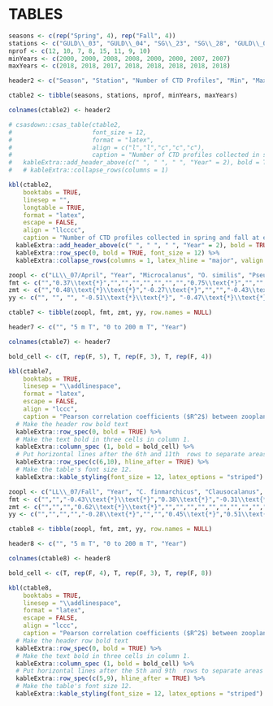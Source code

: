 # TABLES {#sec:tables}

\begin{landscapepage}

```r

#array stretch increases row height
cat("\\renewcommand{\\arraystretch}{2}   \n")

# Load the CTD data acquired at the four monitoring stations.
load("data/monitoringSitesAllCtd.RData")
load("data/monitoringSitesAllCtdPrograms.RData")

# Load the CTD data acquired at the four monitoring stations (only used to 
# produce the CTD table to identify casts for analysis.
# load("data/monitoringSitesCtdForAnalysis.RData")
# load("data/monitoringSitesCtdForAnalysisPrograms.RData")

# Data sets.
dsets <- c("guld03_ctd", "guld04_ctd", "sg23_ctd", "sg28_ctd")

# Modify the station name metadata attribute to be the appropriate Gully
# monitoring station name in each ctd object of each data set.
for (j in 1:4) {
  ds <- dsets[j]
  dset <- eval(parse(text=paste0(ds)))
  nctds <- length(dset)
  bits <- unlist(str_split(ds, "_"))
  sName <- bits[1]
  # Note that underscore characters in latex output must be escaped.
  if (sName == "guld03") stn <- "GULD\\_03"
  else if (sName == "guld04") stn <- "GULD\\_04"
  else if (sName == "sg23") stn <- "SG\\_23"
  else if (sName == "sg28") stn <- "SG\\_28"
  for (z in 1:nctds) {
    dset[[z]]@metadata$stationName <- stn
  }
  eval(parse(text=paste0(ds, " <- dset")))
}

# Combine the four lists of ctd objects into a new list so that the table that
# will to be produced will have all of the data listed by cruise in
# chronological order.
gullyCTD <- c(guld03_ctd, guld04_ctd, sg23_ctd, sg28_ctd)
gullyCTDprograms <- c(guld03_programs, guld04_programs, sg23_programs, sg28_programs)

# Get all of the start times for all Gully CTD objects.
startTime <- as.character(as.POSIXct(unlist(lapply(gullyCTD, function(k) k[['startTime']])),
                                     origin = '1970-01-01',
                                     tz = 'UTC'))

# Get the sorted indices of the list so that the list can be sorted in
# chronological order.
ix <- order(startTime)

# Put the CTD objects into chronological order.
gullyCTD <- gullyCTD[ix]
gullyCTDprograms <- gullyCTDprograms[ix]

# Get the metadata required to build the table for the report.
cruiseNumber <- unlist(lapply(gullyCTD, function(k) k@metadata$cruiseNumber))
stationName <- unlist(lapply(gullyCTD, function(k) k@metadata$stationName))
Event <- unlist(lapply(gullyCTD, function(k) k@metadata$eventNumber))
Survey <- unlist(lapply(gullyCTDprograms, function(k) k))
Longitude <- unlist(lapply(gullyCTD, function(k) k[['longitude']][1]))
Latitude <- unlist(lapply(gullyCTD, function(k) k[['latitude']][1]))
Maximum_Depth <- unlist(lapply(gullyCTD, function(k) k[['depthMax']]))
Start_Date_Time <- startTime[ix]

# Replace the cruise number 99054 with HUD1999054.
cruiseNumber[1] = "HUD1999054"

# Remove data for NED2005004
rx1 <- which(cruiseNumber == "NED2005004")

# Remove data for HUD2007045, Event 130.
rx2 <- which((cruiseNumber == "HUD2007045") & (Event == "130"))

# Remove data for TEL2010900
rx3 <- which(cruiseNumber == "TEL2010900")

# Combine list of rows to remove
dx <- c(rx1,rx2,rx3)

# Remove rows from arrays
cruiseNumber <- cruiseNumber[-dx]
stationName <- stationName[-dx]
Event <- Event[-dx]
Survey <- Survey[-dx]
Longitude <- Longitude[-dx]
Latitude <- Latitude[-dx]
Maximum_Depth <- Maximum_Depth[-dx]
Start_Date_Time <- Start_Date_Time[-dx]

# Replace remaining "Non-AZMP" with "Greenan et al. (2014)"
sx <- which(Survey == "Non-AZMP")
Survey[sx] <- "Greenan et al. (2014)"

# Get the name of the month  when the profile occurred.  Change the output to a
# character array from "ordered" "factor".
mon <- month(Start_Date_Time, label = TRUE, abbr = FALSE)
mon <- as.character(mon)

# Change the maximum depth from a number to a string without any decimals.
Maximum_Depth <- as.character(round(Maximum_Depth,0))

header1 <- c("Cruise", "Station", "Event", "Survey", "Month", "Longitude (DD)", 
            "Latitude (DD)", "Maximum Depth (m)", "Date/Start Time (UTC)")

ctable1 <- tibble(cruiseNumber, stationName, Event, Survey, mon, Longitude, Latitude, Maximum_Depth, Start_Date_Time)

colnames(ctable1) <- header1

kbl(ctable1, 
    booktab = TRUE,
    linesep = "",
    longtable = TRUE,
    format = "latex",
    escape = FALSE,
    align = "ccccccccc",
    caption = "Summary of CTD profiles collected at the four AZMP fixed stations in the Gully (SG\\_23, SG\\_28, GULD\\_03, and GULD\\_04) between 1999 to 2018. Survey, month of sampling, station coordinates in decimal degrees (DD), maximum depth of the CTD package, and the date of collection/start time in UTC is shown. Only profiles collected in April (37 profiles; representative of spring), September and October (45 profiles, representative of fall) are included in the analyses presented in this report.") %>%
  # Make the header row bold text
  kableExtra::row_spec(0, bold = TRUE) %>%
  # Repeat the header on multiple pages and make the font size 10.
  kableExtra::kable_styling(latex_options = "repeat_header", repeat_header_method = "replace", font_size = 11, full_width = FALSE) %>%
  # Alternate the rows with different colors to make it easier to read.
  kableExtra::kable_styling(latex_options = c("striped")) %>%
  kableExtra::column_spec(1, width = "6em") %>%
  kableExtra::column_spec(2, width = "5em") %>%
  kableExtra::column_spec(3, width = "3em") %>%
  kableExtra::column_spec(4, width = "6em") %>%
  kableExtra::column_spec(5, width = "5em") %>%
  kableExtra::column_spec(6, width = "5em") %>%
  kableExtra::column_spec(7, width = "5em") %>%
  kableExtra::column_spec(8, width = "5em") %>%
  kableExtra::column_spec(9, width = "9em")

```
\end{landscapepage}

\clearpage


```r

seasons <- c(rep("Spring", 4), rep("Fall", 4))
stations <- c("GULD\\_03", "GULD\\_04", "SG\\_23", "SG\\_28", "GULD\\_03", "GULD\\_04", "SG\\_23", "SG\\_28")
nprof <- c(12, 10, 7, 8, 15, 11, 9, 10)
minYears <- c(2000, 2000, 2008, 2008, 2000, 2000, 2007, 2007)
maxYears <- c(2018, 2018, 2017, 2018, 2018, 2018, 2018, 2018)

header2 <- c("Season", "Station", "Number of CTD Profiles", "Min", "Max")

ctable2 <- tibble(seasons, stations, nprof, minYears, maxYears)

colnames(ctable2) <- header2

# csasdown::csas_table(ctable2,
#                      font_size = 12,
#                      format = "latex",
#                      align = c("l","l","c","c","c"),
#                      caption = "Number of CTD profiles collected in spring and fall at each of the four AZMP fixed stations in the Gully MPA. The range in year of collection is also shown for each station and season.") %>% 
#   kableExtra::add_header_above(c(" ", " ", " ", "Year" = 2), bold = TRUE)
#   # kableExtra::collapse_rows(columns = 1)

kbl(ctable2, 
    booktabs = TRUE,
    linesep = "",
    longtable = TRUE,
    format = "latex",
    escape = FALSE,
    align = "llcccc",
    caption = "Number of CTD profiles collected in spring and fall at each of the four AZMP fixed stations in the Gully MPA. The range in year of collection is also shown for each station and season.") %>% 
  kableExtra::add_header_above(c(" ", " ", " ", "Year" = 2), bold = TRUE, font_size = 12) %>%
  kableExtra::row_spec(0, bold = TRUE, font_size = 12) %>%
  kableExtra::collapse_rows(columns = 1, latex_hline = "major", valign = "middle")

```

\clearpage


\begin{landscapepage}

```r

stations <- c(rep("GULD\\_03", 11), rep("SG\\_28", 13), rep("SG\\_23", 13), rep("GULD\\_04", 14))
# stations <- c(rep("GULD_03", 11), rep("SG_28", 13), rep("SG_23", 13), rep("GULD_04", 14))
approxDepth <- c(rep("$\\sim$ 445 m", 11), rep("$\\sim$ 804 m", 13), rep("$\\sim$ 1102 m", 13), rep("$\\sim$ 1914 m", 14))
nominalDepth <- c(c("BTM", "250", "100", "80", "60", "50", "40", "30", "20", "10", "1"), rep(c("BTM", "750", "500", "250", "100", "80", "60", "50", "40", "30", "20", "10", "1"), 2), c("BTM", "1500", "750", "500", "250", "100", "80", "60", "50", "40", "30", "20", "10", "1"))

# Get the number of rows in the table.
nx <- length(nominalDepth)

# Coerce the nominalDepth array to numeric so it is easier to find the indices 
# for the depths where the different parameters were sampled.
ndepth <- as.numeric(nominalDepth)

# Create arrays for the parameter columns to indicate where samples were taken
chl <- rep("", nx)
ix1 <- which(ndepth <= 100)
chl[ix1] <- "XX"
nuts <- rep("XX", nx)
sal <- rep("", nx)
ix2 <- which((nominalDepth == "BTM") | (nominalDepth == "250") | (nominalDepth == "10"))
sal[ix2] <- "X"
oxy <- sal
oxy[c(1,23,25,50)] <- "XX"

pco2 <- rep("", nx)
ix3 <- which(nominalDepth == "BTM")
pco2[ix3] <- "X"
ix4 <- stations == "GULD\\_04"
ix5 <- which(stations == "GULD\\_04")
g4nd <- nominalDepth[ix4]
ix6 <- which((g4nd == "1500") | (g4nd == "500") | (g4nd == "100") | (g4nd == "10") | (g4nd == "1"))
pco2[ix5[ix6]] <- "X"
tic <- pco2
poc <- rep("", nx)
ix7 <- which(nominalDepth == "1")
poc[ix7] <- "XX"
hplc <- rep("", nx)
hplc[ix7] <- "X"
abs <- hplc
cyto <- rep("XX", nx)
cyto[c(1,2,12,13,15,25,26,28,38,40,42,47)] <- ""

# Create the table header
header3 <- c("Station", "Station Depth", "Nominal Depth", "CHL", "NUTS", "SAL", "O2", "pCO2", "TIC/TA", "POC", "HPLC", "ABS", "CYTO")

# Create the table
ctable3 <- tibble(stations, approxDepth, nominalDepth, chl, nuts, sal, oxy, pco2, tic, poc, hplc, abs, cyto)

colnames(ctable3) <- header3

kbl(ctable3, 
    booktabs = TRUE,
    linesep = "",
    longtable = TRUE,
    format = "latex",
    escape = FALSE,
    align = "cccccccccccc",
    caption = "Summary of nominal depths of water sample collection and variables measured on the four AZMP fixed stations in the Gully MPA. Stations are organized from shallowest to deepest and include the approximate maximum depth based on station bathymetry extracted from GEBCO (2019). The ‘X’ and ‘XX’ indicate the nominal depth at which single (‘X’) and duplicate (‘XX’) samples are collected. ‘BTM’ indicates ‘near-bottom’. CHL = chlorophyll, NUTS = nutrients, SAL = salinity, O2 = dissolved oxygen, pCO2 =  partial pressure of CO2, TIC/TA = Total Inorganic Carbon and Total Alkalinity, POC = particulate organic carbon, HPLC = high performance liquid chromatography, ABS = phytoplankton absorption, and CYTO = flow cytometry for microbial plankton. \"$\\sim$\" represents approximately.") %>%
  kableExtra::collapse_rows(columns = 1:2, latex_hline = "major", valign = "middle") %>%
  # Make the header row bold text
  kableExtra::row_spec(0, bold = TRUE) %>%
  kableExtra::kable_styling(latex_options = "repeat_header", repeat_header_method = "replace")

```
\end{landscapepage}

\clearpage


\begin{landscapepage}

```r

years <- c(1999:2018)
years <- c(as.character(years), "No. of Tows:")
hl6s <- c("4,6","6","5","6","4","4,5","4","5","4","","4","4","4","","4","4,5","4","4","4","4,5","22")
sg28s <- c("","","","","","","","","","","4","","","","4","","4","","4","4","5")
guld4s <- c("","","","","","","","","4","","4","","","","4","","4","","4","4","6")
sg23s <- c("","","","","","","","","","","4","","","","","","4","","4","4","4")
guld3s <- c("","","","","","","","","4","","4","","","","","","4","4","4","4","6")
ll7s <- c("4","4","5","","4","4","4","4","4","4","4","4","4","","4","4","4","","4","4","17")
spring_tbl <- tibble(years,hl6s,sg28s,guld4s,sg23s,guld3s,ll7s, row.names = NULL)

hl6f <- c("11","10","10","10","10","10","10","10","10","10","10","11","9","9","9","9","10","9","11","9","20")
sg28f <- c("","","","","","","","","","10","","","","","9","9","","9","","9","5")
guld4f <- c("","","","","","","","","","","","","","","9","","9","","12","9","4")
sg23f <- c("","","","","","","","","","","","","","","9","9","9","9","12","9","6")
guld3f <- c("","","","","","","10","","10","10","","","","","9","9","9","9","12","9","9")
ll7f <- c("10","10","11","10","10","10","10","10","10","10","10","","10","","9","10","9","","12","9","17")
fall_tbl <- tibble(years,hl6f,sg28f,guld4f,sg23f,guld3f,ll7f, row.names = NULL)

ctable4 <- full_join(spring_tbl,fall_tbl)

header4 <- c("Year", "HL\\_06", "SG\\_28", "GULD\\_04", "SG\\_23", "GULD\\_03", "LL\\_07", "HL\\_06", "SG\\_28", "GULD\\_04", "SG\\_23", "GULD\\_03", "LL\\_07")

colnames(ctable4) <- header4

# csasdown::csas_table(ctable4,
#                      font_size = 11,
#                      format = "latex",
#                      align = rep("c", 13),
#                      caption = "Ring net samples collected at the four AZMP fixed stations in the Gully MPA and at core AZMP stations HL\\_06 and LL\\_07 in spring and fall between 1999 and 2018. The numbers represent the month of sample collection, where April-June represent spring and September-December represent fall. The total number of ring net tows collected at each station in each season is given below.") %>%
#   kableExtra::add_header_above(c(" " = 1, "Spring" = 6, "Fall" = 6), bold = TRUE, font_size = 12) %>%
#   kableExtra::row_spec(20, hline_after = TRUE) %>%
#   kableExtra::row_spec(21, bold = TRUE) %>%

kbl(ctable4, 
    booktabs = TRUE,
    linesep = "",
    format = "latex",
    escape = FALSE,
    align = "ccccccccccccc",
    caption = "Ring net samples collected at the four AZMP fixed stations in the Gully MPA and at core AZMP stations HL\\_06 and LL\\_07 in spring and fall between 1999 and 2018. The numbers represent the month of sample collection, where April-June represent spring and September-December represent fall. The total number of ring net tows collected at each station in each season is given below.") %>%
  # Make the header row bold text
  kableExtra::row_spec(0, bold = TRUE) %>%
  # Add a another header above the first.
  kableExtra::add_header_above(c(" " = 1, "Spring" = 6, "Fall" = 6), bold = TRUE, font_size = 11) %>%
  # Put a horizontal line afte the 20th row before the total row at the bottom of the table.
  kableExtra::row_spec(20, hline_after = TRUE) %>%
  # Bold the total row.
  kableExtra::row_spec(21, bold = TRUE) %>%
  # Alternate the rows with different colors to make it easier to read.
  kableExtra::kable_styling(latex_options = c("striped", "scale_down")) %>%
  # Add lines to the right of columns 1 and 5.
  kableExtra::column_spec (c(1,7), border_right = TRUE)

```
\end{landscapepage}

\clearpage


\begin{landscapepage}

```r

depths <- c("0 to 50", "50 to 100", "100 to 400", "400 to 750", "750 to near-bottom")
guld3s <- c("","0.550\\text{*}\\text{*}","0.806\\text{*}\\text{*}\\text{*}","0.611\\text{*}\\text{*}\\text{*}","")
sg28s <- c("0.598\\text{*}", "0.838\\text{*}\\text{*}", "0.790\\text{*}\\text{*}", "", "")
guld4s <- c("","0.694\\text{*}\\text{*}","0.835\\text{*}\\text{*}\\text{*}","0.532\\text{*}","")
sg23s <- c("","","0.638\\text{*}","","")
guld3f <- c("","","0.380\\text{*}","0.541\\text{*}\\text{*}","")
sg28f <- c("","","0.431\\text{*}","0.540\\text{*}","")
guld4f <- c("","","","0.641\\text{*}\\text{*}","")
sg23f <- c("","","0.533\\text{*}","","0.471\\text{*}")

ctable5 <- tibble(depths, guld3s, sg28s, guld4s, sg23s, guld3f, sg28f, guld4f, sg23f, row.names = NULL)

header5 <- c("Depth interval (m)", rep(c("GULD\\_03", "SG\\_28", "GULD\\_04", "SG\\_23"), 2))

colnames(ctable5) <- header5

kbl(ctable5, 
    booktabs = TRUE,
    linesep = "",
    format = "latex",
    escape = FALSE,
    align = "ccccccccc",
    caption = "Pearson correlation coefficients ($R^2$) and p-value significance resulting from linear regression models of the relationship between temperature and year measured at 5 depth intervals in spring and fall at each of the four AZMP fixed stations in the Gully MPA. Levels of significance are: * for p < 0.05, ** for p < 0.01 and *** for p < 0.001.") %>%
  # Make the header row bold text
  kableExtra::row_spec(0, bold = TRUE) %>%
  # Add a another header above the first.
  kableExtra::add_header_above(c(" " = 1, "Spring" = 4, "Fall" = 4), bold = TRUE, font_size = 12) %>%
  # Add lines to the right of columns 1 and 5.
  kableExtra::column_spec (c(1,5), border_right = TRUE)

```
\end{landscapepage}

\clearpage


\begin{landscapepage}

```r

areas <- c(rep("SW LL", 5), rep("GMPA", 5), rep("SW HL", 5))
metrics <- rep(c("Start", "Amplitude", "Duration", "Magnitude", "Jan to Apr SST"), 3)
amp <- c("","","","","","0.388\\text{*}\\text{*}","","","","","","","","","")
dur <- c("-0.560\\text{*}\\text{*}","","","","","-0.827\\text{*}\\text{*}","-0.492\\text{*}\\text{*}","","","","","","","","")
mag <- c("-0.295\\text{*}\\text{*}","","0.382\\text{*}\\text{*}","","","","","","","","","0.251\\text{*}","0.614\\text{*}\\text{*}","","")
sst <- c("","","","-0.330\\text{*}","","","","","","","0.339\\text{*}\\text{*}","","","-0.215\\text{*}","")
trd <- c("","","","","","","","","","0.251\\text{*}","","","","","0.344\\text{*}\\text{*}")

ctable6 <- tibble(areas, metrics, amp, dur, mag, sst, trd, row.names = NULL)

header6 <- c("Area", "Metrics", "Amp.", "Dur.", "Mag.", "Jan to Apr SST", "Trend")

colnames(ctable6) <- header6

kbl(ctable6, 
    booktabs = TRUE,
    linesep = "",
    format = "latex",
    escape = FALSE,
    align = "clccccc",
    caption = "Pearson correlation coefficients ($R^2$) between the four bloom metrics, between the metrics and winter-spring sea surface temperatures (Jan to Apr SSTs) and trends over the 1998 to 2018 period. Negative relationships are denoted by minus signs. Levels of significance are: * for p < 0.05, ** for p < 0.01 and *** for p < 0.001.") %>%
  # Make the header row bold text
  kableExtra::row_spec(0, bold = TRUE) %>%
  # Make the first column bold text
  kableExtra::column_spec (1, bold = TRUE) %>%
  # Make the table text size 12 font.
  kableExtra::kable_styling(font_size = 12) %>%
  # Collapse the values in column 1 so values are not repeated.
  kableExtra::collapse_rows(columns = 1, latex_hline = "major", valign = "middle")

```
\end{landscapepage}

\clearpage


```r

zoopl <- c("LL\\_07/April", "Year", "Microcalanus", "O. similis", "Pseudocalanus", "Scolecithrocella", "GULD\\_03/April", "Year", "C. hyperboreus", "M. lucens", "HL\\_06/April", "Year", "Clausocalanus", "Pleuromamma", "Pseudocalanus")
fmt <- c("","0.37\\text{*}","","","","","","","","0.75\\text{*}","","","0.34\\text{*}", "0.50\\text{*}\\text{*}", "")
zmt <- c("","0.48\\text{*}\\text{*}","-0.27\\text{*}","","","-0.43\\text{*}\\text{*}","","0.72\\text{*}","-0.76\\text{*}","","", "", "0.48\\text{*}\\text{*}", "0.69\\text{*}\\text{*}\\text{*}", "-0.34\\text{*}")
yy <- c("", "", "", "-0.51\\text{*}\\text{*}", "-0.47\\text{*}\\text{*}", "-0.32\\text{*}", "", "", "-0.75\\text{*}", "", "", "", "", "", "")

ctable7 <- tibble(zoopl, fmt, zmt, yy, row.names = NULL)

header7 <- c("", "5 m T", "0 to 200 m T", "Year")

colnames(ctable7) <- header7

bold_cell <- c(T, rep(F, 5), T, rep(F, 3), T, rep(F, 4))

kbl(ctable7, 
    booktabs = TRUE,
    linesep = "\\addlinespace",
    format = "latex",
    escape = FALSE,
    align = "lccc",
    caption = "Pearson correlation coefficients ($R^2$) between zooplankton abundances and near surface temperatures and trends in both over time at HL\\_06, GULD\\_03 and LL\\_07 in spring (April) between 1999 and 2018. Negative relationships are denoted by minus signs. Levels of significance are: * for p < 0.05, ** for p < 0.01 and *** for p < 0.001.") %>%
  # Make the header row bold text
  kableExtra::row_spec(0, bold = TRUE) %>%
  # Make the text bold in three cells in column 1.
  kableExtra::column_spec (1, bold = bold_cell) %>%
  # Put horizontal lines after the 6th and 11th  rows to separate areas for easier reading.
  kableExtra::row_spec(c(6,10), hline_after = TRUE) %>%
  # Make the table's font size 12.
  kableExtra::kable_styling(font_size = 12, latex_options = "striped")

```
\clearpage


```r

zoopl <- c("LL\\_07/Fall", "Year", "C. finmarchicus", "Clausocalanus", "Microcalanus", "GULD\\_03/Fall", "Year", "Clausocalanus", "M. lucens", "HL\\_06/Fall", "Year", "C. finmarchicus", "M. clausi", "M. lucens", "O. atlantica", "O. similis", "Paracalanus", "Pleuromamma")
fmt <- c("","","-0.43\\text{*}\\text{*}","0.38\\text{*}","-0.31\\text{*}","","","","","","","-0.21\\text{*}","","","","","","")
zmt <- c("","","","0.62\\text{*}\\text{*}","","","","","","","","","","-0.34\\text{*}\\text{*}","-0.27\\text{*}","-0.47\\text{*}\\text{*}","-0.30\\text{*}","0.21\\text{*}")
yy <- c("","","","","-0.28\\text{*}","","","0.45\\text{*}","0.51\\text{*}","","","","-0.25\\text{*}","","","","","")

ctable8 <- tibble(zoopl, fmt, zmt, yy, row.names = NULL)

header8 <- c("", "5 m T", "0 to 200 m T", "Year")

colnames(ctable8) <- header8

bold_cell <- c(T, rep(F, 4), T, rep(F, 3), T, rep(F, 8))

kbl(ctable8, 
    booktabs = TRUE,
    linesep = "\\addlinespace",
    format = "latex",
    escape = FALSE,
    align = "lccc",
    caption = "Pearson correlation coefficients ($R^2$) between zooplankton abundances and near surface temperatures and trends in both over time at HL\\_06, GULD\\_03 and LL\\_07 in fall (Sept to Dec) between 1999 and 2018. Negative relationships are denoted by minus signs. Levels of significance are: * for p < 0.05, ** for p < 0.01 and *** for p < 0.001.") %>%
  # Make the header row bold text
  kableExtra::row_spec(0, bold = TRUE) %>%
  # Make the text bold in three cells in column 1.
  kableExtra::column_spec (1, bold = bold_cell) %>%
  # Put horizontal lines after the 5th and 9th  rows to separate areas for easier reading.
  kableExtra::row_spec(c(5,9), hline_after = TRUE) %>%
  # Make the table's font size 12.
  kableExtra::kable_styling(font_size = 12, latex_options = "striped")

```
\clearpage

